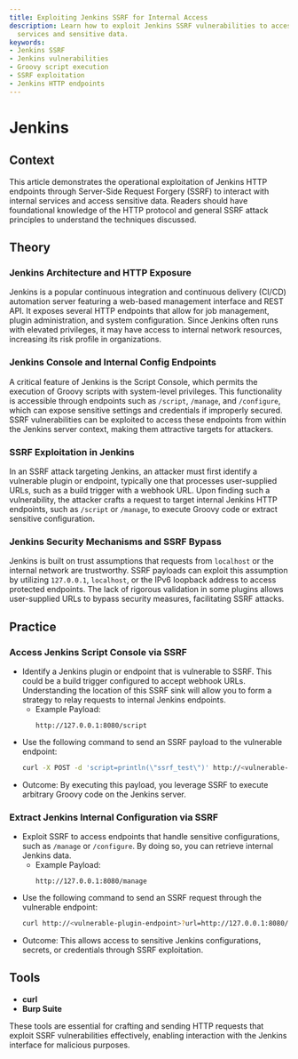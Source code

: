 ```yaml
---
title: Exploiting Jenkins SSRF for Internal Access
description: Learn how to exploit Jenkins SSRF vulnerabilities to access internal
  services and sensitive data.
keywords:
- Jenkins SSRF
- Jenkins vulnerabilities
- Groovy script execution
- SSRF exploitation
- Jenkins HTTP endpoints
---
```


# Jenkins

## Context

This article demonstrates the operational exploitation of Jenkins HTTP endpoints through Server-Side Request Forgery (SSRF) to interact with internal services and access sensitive data. Readers should have foundational knowledge of the HTTP protocol and general SSRF attack principles to understand the techniques discussed.

## Theory

### Jenkins Architecture and HTTP Exposure

Jenkins is a popular continuous integration and continuous delivery (CI/CD) automation server featuring a web-based management interface and REST API. It exposes several HTTP endpoints that allow for job management, plugin administration, and system configuration. Since Jenkins often runs with elevated privileges, it may have access to internal network resources, increasing its risk profile in organizations.

### Jenkins Console and Internal Config Endpoints

A critical feature of Jenkins is the Script Console, which permits the execution of Groovy scripts with system-level privileges. This functionality is accessible through endpoints such as `/script`, `/manage`, and `/configure`, which can expose sensitive settings and credentials if improperly secured. SSRF vulnerabilities can be exploited to access these endpoints from within the Jenkins server context, making them attractive targets for attackers.

### SSRF Exploitation in Jenkins

In an SSRF attack targeting Jenkins, an attacker must first identify a vulnerable plugin or endpoint, typically one that processes user-supplied URLs, such as a build trigger with a webhook URL. Upon finding such a vulnerability, the attacker crafts a request to target internal Jenkins HTTP endpoints, such as `/script` or `/manage`, to execute Groovy code or extract sensitive configuration. 

### Jenkins Security Mechanisms and SSRF Bypass

Jenkins is built on trust assumptions that requests from `localhost` or the internal network are trustworthy. SSRF payloads can exploit this assumption by utilizing `127.0.0.1`, `localhost`, or the IPv6 loopback address to access protected endpoints. The lack of rigorous validation in some plugins allows user-supplied URLs to bypass security measures, facilitating SSRF attacks.

## Practice

### Access Jenkins Script Console via SSRF

- Identify a Jenkins plugin or endpoint that is vulnerable to SSRF. This could be a build trigger configured to accept webhook URLs. Understanding the location of this SSRF sink will allow you to form a strategy to relay requests to internal Jenkins endpoints.
    - Example Payload:  
      ```http
      http://127.0.0.1:8080/script
      ```
- Use the following command to send an SSRF payload to the vulnerable endpoint:
    ```bash
    curl -X POST -d 'script=println(\"ssrf_test\")' http://<vulnerable-plugin-endpoint>?url=http://127.0.0.1:8080/script
    ```
- Outcome: By executing this payload, you leverage SSRF to execute arbitrary Groovy code on the Jenkins server.

### Extract Jenkins Internal Configuration via SSRF

- Exploit SSRF to access endpoints that handle sensitive configurations, such as `/manage` or `/configure`. By doing so, you can retrieve internal Jenkins data.
    - Example Payload:  
      ```http
      http://127.0.0.1:8080/manage
      ```
- Use the following command to send an SSRF request through the vulnerable endpoint:
    ```bash
    curl http://<vulnerable-plugin-endpoint>?url=http://127.0.0.1:8080/manage
    ```
- Outcome: This allows access to sensitive Jenkins configurations, secrets, or credentials through SSRF exploitation.

## Tools

- **curl**
- **Burp Suite** 

These tools are essential for crafting and sending HTTP requests that exploit SSRF vulnerabilities effectively, enabling interaction with the Jenkins interface for malicious purposes.